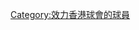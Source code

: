 {{Catnav|頁面分類|...|各國足球|香港足球|效力香港球會的球員}}
{{Catnav|頁面分類|...|香港體育|香港足球|效力香港球會的球員}}

{{catmore|沙田體育會}}

[[Category:效力香港球會的球員|Category:效力香港球會的球員]]